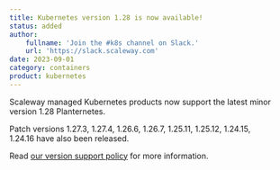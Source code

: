 ```yaml
---
title: Kubernetes version 1.28 is now available!
status: added
author:
    fullname: 'Join the #k8s channel on Slack.'
    url: 'https://slack.scaleway.com'
date: 2023-09-01
category: containers
product: kubernetes
---
```


Scaleway managed Kubernetes products now support the latest minor version 1.28 Planternetes.

Patch versions 1.27.3, 1.27.4, 1.26.6, 1.26.7, 1.25.11, 1.25.12, 1.24.15, 1.24.16 have also been released.

Read [our version support policy](https://www.scaleway.com/en/docs/containers/kubernetes/reference-content/version-support-policy/) for more information.

